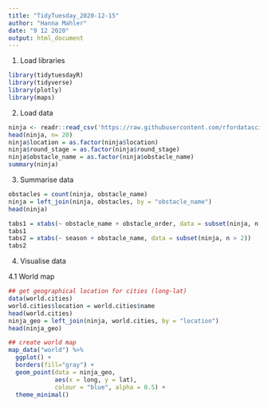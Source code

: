 ```yaml
---
title: "TidyTuesday_2020-12-15"
author: "Hanna Mahler"
date: "9 12 2020"
output: html_document
---
```


1. Load libraries
```r
library(tidytuesdayR)
library(tidyverse)
library(plotly)
library(maps)
```

2. Load data
```r
ninja <- readr::read_csv('https://raw.githubusercontent.com/rfordatascience/tidytuesday/master/data/2020/2020-12-15/ninja_warrior.csv')
head(ninja, n= 20)
ninja$location = as.factor(ninja$location)
ninja$round_stage = as.factor(ninja$round_stage)
ninja$obstacle_name = as.factor(ninja$obstacle_name)
summary(ninja)
```

3. Summarise data
```r
obstacles = count(ninja, obstacle_name)
ninja = left_join(ninja, obstacles, by = "obstacle_name")
head(ninja)

tabs1 = xtabs(~ obstacle_name + obstacle_order, data = subset(ninja, n > 2))
tabs1
tabs2 = xtabs(~ season + obstacle_name, data = subset(ninja, n > 2))
tabs2
```

4. Visualise data

4.1 World map
```r
## get geographical location for cities (long-lat)
data(world.cities)
world.cities$location = world.cities$name
head(world.cities)
ninja_geo = left_join(ninja, world.cities, by = "location")
head(ninja_geo)

## create world map
map_data("world") %>% 
  ggplot() +
  borders(fill="gray") + 
  geom_point(data = ninja_geo, 
             aes(x = long, y = lat), 
             colour = "blue", alpha = 0.5) + 
  theme_minimal()

```



